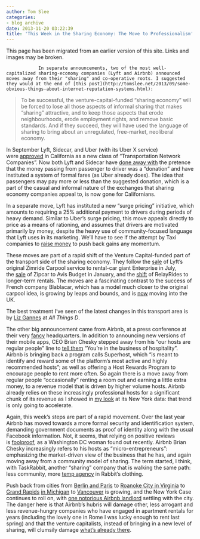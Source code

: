 ```yaml
---
author: Tom Slee
categories:
- blog archive
date: 2013-11-20 03:22:39
title: 'This Week in the Sharing Economy: The Move to Professionalism'
---
```


::: {.callout-note}

This page has been migrated from an earlier version of this site. 
Links and images may be broken.

:::



				In separate announcements, two of the most well-capitalized sharing-economy companies (Lyft and Airbnb) announced moves away from their "sharing" and co-operative roots. I suggested they would at the end of [this post](http://tomslee.net/2013/09/some-obvious-things-about-internet-reputation-systems.html):


<blockquote>To be successful, the venture-capital-funded "sharing economy" will be forced to lose all those aspects of informal sharing that makes "sharing" attractive, and to keep those aspects that erode neighbourhoods, erode employment rights, and remove basic standards. And if they succeed, they will have used the language of sharing to bring about an unregulated, free-market, neoliberal economy.</blockquote>


In September Lyft, Sidecar, and Uber (with its Uber X service) were [approved](http://docs.cpuc.ca.gov/PublishedDocs/Published/G000/M077/K112/77112285.PDF) in California as a new class of "Transportation Network Companies". Now both Lyft and Sidecar have [done away with](http://www.latimes.com/business/technology/la-fi-tn-lyft-minimum-fares-california-20131115,0,1699156.story?track%3Drss#axzz2kuZtrVvW) the pretence that the money passing from passenger to driver was a "donation" and have instituted a system of formal fares (as Uber already does). The idea that passengers may pay more or less than the suggested donation, which is a part of the casual and informal nature of the exchanges that sharing economy companies appeal to, is now gone for Californians.

In a separate move, Lyft has instituted a new "surge pricing" initiative, which amounts to requiring a 25% additional payment to drivers during periods of heavy demand. Similar to Uber's surge pricing, this move appeals directly to price as a means of rationing, and assumes that drivers are motivated primarily by money, despite the heavy use of community-focused language that Lyft uses in its marketing. We'll have to see if the attempt by Taxi companies to [raise money](http://www.bizjournals.com/sanfrancisco/blog/2013/11/uber-lyft-andreessen-sidecar-uberx.html) to push back gains any momentum.

These moves are part of a rapid shift of the Venture Capital-funded part of the transport side of the sharing economy. They follow the [sale](http://allthingsd.com/20130712/lyft-sells-zimride-carpool-service-to-rental-car-giant-enterprise/) of Lyft's original Zimride Carpool service to rental-car giant Enterprise in July, the [sale](http://gigaom.com/2013/01/02/avis-budget-snaps-up-car-sharing-leader-zipcar-for-500m/) of Zipcar to Avis Budget in January, and the [shift](http://tomslee.net/2013/10/relayrides-gigaom.html) of RelayRides to longer-term rentals. The moves are a fascinating contrast to the success of French company Blablacar, which has a model much closer to the original carpool idea, is growing by leaps and bounds, and is [now](http://www.telegraph.co.uk/finance/newsbysector/transport/10454869/Car-share-business-BlaBlaCar-coming-to-Britain.html) moving into the UK.

The best treatment I've seen of the latest changes in this transport area is by [Liz Gannes](http://allthingsd.com/20131116/competition-brings-lyft-sidecar-and-uber-closer-to-cloning-each-other-and-cabs/?mod%3Dtweet) at _All Things D_.

The other big announcement came from Airbnb, at a press conference at their very [fancy](http://officesnapshots.com/2011/11/08/exclusive-first-look-at-airbnbs-amazing-new-offices/) headquarters. In addition to announcing new versions of their mobile apps, CEO Brian Chesky stepped away from his "our hosts are regular people" line to [tell them](http://mashable.com/2013/11/12/airbnb-ios-android-apps/) "You're in the business of hospitality". Airbnb is bringing back a program calls Superhost, which "is meant to identify and reward some of the platform's most active and highly recommended hosts"; as well as offering a Host Rewards Program to encourage people to rent more often. So again there is a move away from regular people "occasionally" renting a room out and earning a little extra money, to a revenue model that is driven by higher volume hosts. Airbnb already relies on these increasingly professional hosts for a significant chunk of its revenue as I showed in [my look](http://tomslee.net/2013/11/airbnb-business-in-new-york-revisited.html) at its New York data: that trend is only going to accelerate.

Again, this week's steps are part of a rapid movement. Over the last year Airbnb has moved towards a more formal security and identification system, demanding government documents as proof of identity along with the usual Facebook information. Not, it seems, that relying on positive reviews is [foolproof](http://pandodaily.com/2013/11/18/airbnb-host-left-violated-after-busting-fanny-pack-clad-male-prostitutes-in-her-apartment/), as a Washington DC woman found out recently. Airbnb Brian Chesky increasingly refers to his hosts as "micro-entrepreneurs": emphasizing the market-driven view of the business that he has, and again moving away from a community model of sharing. The term started, I think, with TaskRabbit, another "sharing" company that is walking the same path: less community, more [temp agency](http://techcrunch.com/2013/07/08/taskrabbit-confirms-layoffs-as-it-realigns-to-focus-on-mobile-and-enterprise/) in Rabbit's clothing.

Push back from cities from [Berlin and Paris](http://www.dailymail.co.uk/travel/article-2507146/End-holiday-rental-Berlin-Paris-look-follow-New-York-banning-short-self-catering-stays.html) to [Roanoke City in Virginia](http://www.wdbj7.com/video/Bed-and-breakfast-owners-violating-Roanoke-City-law/-/20128758/23036348/-/1099snrz/-/index.html) to [Grand Rapids](http://www.mlive.com/news/grand-rapids/index.ssf/2013/11/4_thoughts_on_airbnb_regulatio.html) [in Michigan](http://www.mlive.com/news/grand-rapids/index.ssf/2013/11/airbnb_and_other_short-term_re.html) to [Vancouver](http://vancouver.24hrs.ca/2013/11/18/vancouver-goes-after-online-apartment-rental-site-airbnb) is growing, and the New York Case continues to roll on, with [one notorious Airbnb landlord](http://skift.com/2013/11/19/airbnbs-most-notorious-landlord-settles-with-new-york-city/) settling with the city. The danger here is that Airbnb's hubris will damage other, less arrogant and less revenue-hungry companies who have engaged in apartment rentals for years (including the lovely one in Rome I was lucky enough to rent last spring) and that the venture capitalists, instead of bringing in a new level of sharing, will clumsily damage [what's already there](http://www.alternet.org/environment/real-sharing-economy-booming-and-its-not-one-venture-capitalists-are-cashing).		
